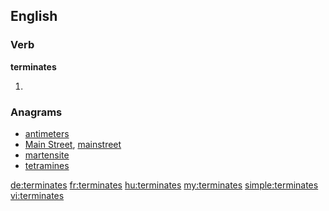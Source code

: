 
==English==

===Verb===
'''terminates'''

# {{third-person singular of|terminate}}

===Anagrams===
* [[antimeters#English|antimeters]]
* [[Main Street#English|Main Street]], [[mainstreet#English|mainstreet]]
* [[martensite#English|martensite]]
* [[tetramines#English|tetramines]]

[[de:terminates]]
[[fr:terminates]]
[[hu:terminates]]
[[my:terminates]]
[[simple:terminates]]
[[vi:terminates]]
